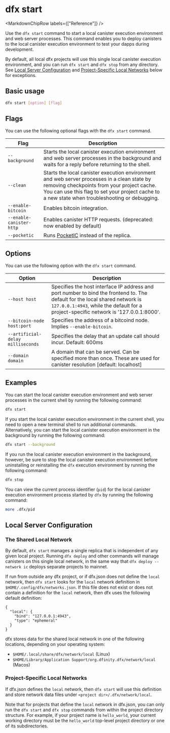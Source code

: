 
# dfx start

<MarkdownChipRow labels={["Reference"]} />

Use the `dfx start` command to start a local canister execution environment and web server processes. This command enables you to deploy canisters to the local canister execution environment to test your dapps during development.

By default, all local dfx projects will use this single local canister execution environment, and you can run `dfx start` and `dfx stop` from any directory.  See [Local Server Configuration](#local-server-configuration) and [Project-Specific Local Networks](#project-specific-local-networks) below for exceptions.

## Basic usage

``` bash
dfx start [option] [flag]
```

## Flags

You can use the following optional flags with the `dfx start` command.

| Flag                     | Description                                                                                                                                                                                                                                             |
|--------------------------|---------------------------------------------------------------------------------------------------------------------------------------------------------------------------------------------------------------------------------------------------------|
| `--background`           | Starts the local canister execution environment and web server processes in the background and waits for a reply before returning to the shell.                                                                                                         |
| `--clean`                | Starts the local canister execution environment and web server processes in a clean state by removing checkpoints from your project cache. You can use this flag to set your project cache to a new state when troubleshooting or debugging.            |
| `--enable-bitcoin`       | Enables bitcoin integration.                                                                                                                                                                                                                            |
| `--enable-canister-http` | Enables canister HTTP requests. (deprecated: now enabled by default)                                                                                                                                                                                    |
| `--pocketic`             | Runs [PocketIC](https://github.com/dfinity/pocketic) instead of the replica.                                                                                                                                                                            |

## Options

You can use the following option with the `dfx start` command.

| Option                            | Description                                                                                                                                                                                                          |
|-----------------------------------|----------------------------------------------------------------------------------------------------------------------------------------------------------------------------------------------------------------------|
| `--host host`                     | Specifies the host interface IP address and port number to bind the frontend to. The default for the local shared network is `127.0.0.1:4943`, while the default for a project-specific network is '127.0.0.1:8000'. |
| `--bitcoin-node host:port`        | Specifies the address of a bitcoind node. Implies `--enable-bitcoin`.                                                                                                                                                |
| `--artificial-delay milliseconds` | Specifies the delay that an update call should incur. Default: 600ms                                                                                                                                                 |
| `--domain domain`                 | A domain that can be served. Can be specified more than once.  These are used for canister resolution [default: localhost]                                                                                           |

## Examples

You can start the local canister execution environment and web server processes in the current shell by running the following command:

``` bash
dfx start
```

If you start the local canister execution environment in the current shell, you need to open a new terminal shell to run additional commands. Alternatively, you can start the local canister execution environment in the background by running the following command:

``` bash
dfx start --background
```

If you run the local canister execution environment in the background, however, be sure to stop the local canister execution environment before uninstalling or reinstalling the `dfx` execution environment by running the following command:

``` bash
dfx stop
```

You can view the current process identifier (`pid`) for the local canister execution environment process started by `dfx` by running the following command:

``` bash
more .dfx/pid
```

## Local Server Configuration

### The Shared Local Network

By default, `dfx start` manages a single replica that is independent of any given local project.  Running `dfx deploy` and other commands will manage canisters on this single local network, in the same way that `dfx deploy --network ic` deploys separate projects to mainnet.

If run from outside any dfx project, or if dfx.json does not define the `local` network, then `dfx start` looks for the `local` network definition in `$HOME/.config/dfx/networks.json`. If this file does not exist or does not contain a definition for the `local` network, then dfx uses the following default definition:

```
{
  "local": {
    "bind": "127.0.0.1:4943",
    "type": "ephemeral"
  }
}
```

dfx stores data for the shared local network in one of the following locations, depending on your operating system:
- `$HOME/.local/share/dfx/network/local` (Linux)
- `$HOME/Library/Application Support/org.dfinity.dfx/network/local` (Macos)

### Project-Specific Local Networks

If dfx.json defines the `local` network, then `dfx start` will use this definition and store network data files under `<project dir>/.dfx/network/local`.

Note that for projects that define the `local` network in dfx.json, you can only run the `dfx start` and `dfx stop` commands from within the project directory structure. For example, if your project name is `hello_world`, your current working directory must be the `hello_world` top-level project directory or one of its subdirectories.
